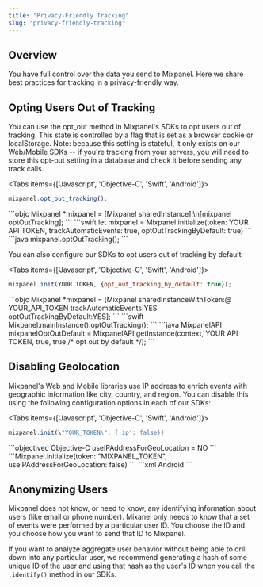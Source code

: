 ```yaml
---
title: "Privacy-Friendly Tracking"
slug: "privacy-friendly-tracking"
---
```


## Overview
You have full control over the data you send to Mixpanel. Here we share best practices for tracking in a privacy-friendly way.

## Opting Users Out of Tracking
You can use the opt_out method in Mixpanel's SDKs to opt users out of tracking. This state is controlled by a flag that is set as a browser cookie or localStorage. Note: because this setting is stateful, it only exists on our Web/Mobile SDKs -- if you're tracking from your servers, you will need to store this opt-out setting in a database and check it before sending any track calls.

<Tabs items={['Javascript', 'Objective-C', 'Swift', 'Android']}>
<Tab>
```javascript
mixpanel.opt_out_tracking();
```
</Tab>
<Tab>
```objc
Mixpanel *mixpanel = [Mixpanel sharedInstance];\n[mixpanel optOutTracking];
```
</Tab>
<Tab>
```swift
let mixpanel = Mixpanel.initialize(token: YOUR API TOKEN, trackAutomaticEvents: true, optOutTrackingByDefault: true)
```
</Tab>
<Tab>
```java
mixpanel.optOutTracking();
```
</Tab>
</Tabs>

You can also configure our SDKs to opt users out of tracking by default:

<Tabs items={['Javascript', 'Objective-C', 'Swift', 'Android']}>
<Tab>
```javascript
mixpanel.init(YOUR TOKEN, {opt_out_tracking_by_default: true});
```
</Tab>
<Tab>
```objc
Mixpanel *mixpanel = [Mixpanel sharedInstanceWithToken:@ YOUR_API_TOKEN trackAutomaticEvents:YES optOutTrackingByDefault:YES];
```
</Tab>
<Tab>
```swift
Mixpanel.mainInstance().optOutTracking();
```
</Tab>
<Tab>
```java
MixpanelAPI mixpanelOptOutDefault = MixpanelAPI.getInstance(context, YOUR API TOKEN, true, true /* opt out by default */);
```
</Tab>
</Tabs>


## Disabling Geolocation
Mixpanel's Web and Mobile libraries use IP address to enrich events with geographic information like city, country, and region. You can disable this using the following configuration options in each of our SDKs:

<Tabs items={['Javascript', 'Objective-C', 'Swift', 'Android']}>
<Tab>
```javascript Javascript
mixpanel.init(\"YOUR_TOKEN\", {'ip': false})
```
</Tab>
<Tab>
```objectivec Objective-C
useIPAddressForGeoLocation = NO
```
</Tab>
<Tab>
```Mixpanel.initialize(token: "MIXPANEL_TOKEN", useIPAddressForGeoLocation: false)
```
</Tab>
  ```xml Android
<meta-data android:name="com.mixpanel.android.MPConfig.UseIpAddressForGeolocation" android:value="false" />
```
</Tabs>

## Anonymizing Users
Mixpanel does not know, or need to know, any identifying information about users (like email or phone number). Mixanel only needs to know that a set of events were performed by a particular user ID. You choose the ID and you choose how you want to send that ID to Mixpanel.

If you want to analyze aggregate user behavior without being able to drill down into any particular user, we recommend generating a hash of some unique ID of the user and using that hash as the user's ID when you call the `.identify()` method in our SDKs.
